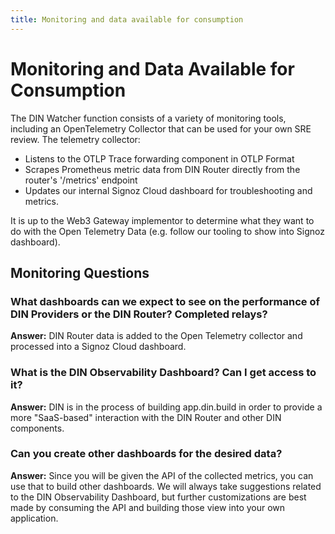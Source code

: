 ```yaml
---
title: Monitoring and data available for consumption
---
```


# Monitoring and Data Available for Consumption

The DIN Watcher function consists of a variety of monitoring tools, including an OpenTelemetry Collector that can be used for your own SRE review. The telemetry collector:

- Listens to the OTLP Trace forwarding component in OTLP Format
- Scrapes Prometheus metric data from DIN Router directly from the router's '/metrics' endpoint
- Updates our internal Signoz Cloud dashboard for troubleshooting and metrics.

It is up to the Web3 Gateway implementor to determine what they want to do with the Open Telemetry Data (e.g. follow our tooling to show into Signoz dashboard).

## Monitoring Questions

### What dashboards can we expect to see on the performance of DIN Providers or the DIN Router? Completed relays?
**Answer:** DIN Router data is added to the Open Telemetry collector and processed into a Signoz Cloud dashboard.

### What is the DIN Observability Dashboard? Can I get access to it?
**Answer:** DIN is in the process of building app.din.build in order to provide a more "SaaS-based" interaction with the DIN Router and other DIN components.

### Can you create other dashboards for the desired data?
**Answer:** Since you will be given the API of the collected metrics, you can use that to build other dashboards. We will always take suggestions related to the DIN Observability Dashboard, but further customizations are best made by consuming the API and building those view into your own application.
